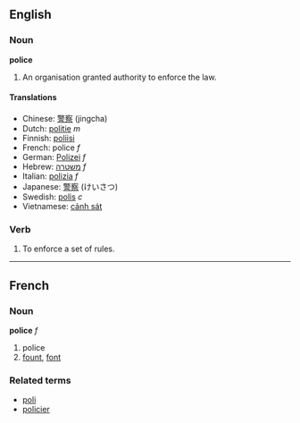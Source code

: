 ==English==

===Noun===
'''police'''

# An organisation granted authority to enforce the law.

====Translations====
*Chinese: [[警察]] (jingcha)
*Dutch: [[politie]] ''m''
*Finnish: [[poliisi]]
*French: police ''f''
*German: [[Polizei]] ''f''
*Hebrew: [[משטרה]] ''f''
*Italian: [[polizia]] ''f''
*Japanese: [[警察]] (けいさつ)
*Swedish: [[polis#Swedish|polis]] ''c''
*Vietnamese: [[cảnh sát]]

===Verb===

# To enforce a set of rules.

----

==French==
===Noun===
'''police''' ''f''

# police
# [[fount]], [[font]]

===Related terms===
*[[poli]]
*[[policier]]